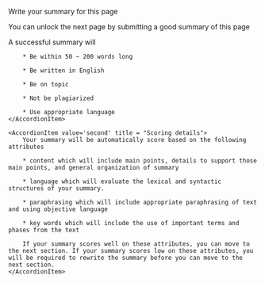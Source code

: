 <p className="text-xl leading-relaxed">Write your summary for this page</p>
<p className="font-light leading-relaxed">You can unlock the next page by submitting a good summary of this page</p>


<Accordion value="first" className = "prose dark:prose-invert">
    <AccordionItem value='first' title = "What makes a successful summary">
        A successful summary will

        * Be within 50 ~ 200 words long

        * Be written in English

        * Be on topic

        * Not be plagiarized

        * Use appropriate language
    </AccordionItem>

    <AccordionItem value='second' title = "Scoring details">
        Your summary will be automatically score based on the following attributes

        * content which will include main points, details to support those main points, and general organization of summary

        * language which will evaluate the lexical and syntactic structures of your summary.

        * paraphrasing which will include appropriate paraphrasing of text and using objective language

        * key words which will include the use of important terms and phases from the text

        If your summary scores well on these attributes, you can move to the next section. If your summary scores low on these attributes, you will be required to rewrite the summary before you can move to the next section.
    </AccordionItem>

</Accordion>
